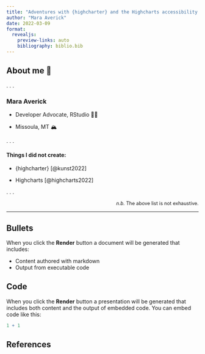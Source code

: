 ```yaml
---
title: "Adventures with {highcharter} and the Highcharts accessibility module"
author: "Mara Averick"
date: 2022-03-09
format: 
  revealjs:
    preview-links: auto
    bibliography: biblio.bib
---
```


## About me 👋

. . .

### Mara Averick

::: incremental
-   Developer Advocate, RStudio 👩‍💻

-   Missoula, MT 🏔️
:::

. . .

#### Things I did not create:

::: incremental
-   {highcharter} [@kunst2022]

-   Highcharts [@highcharts2022]
:::

. . .

::: {style="text-align: right; font-size: 0.9em;"}
*n.b.* The above list is not exhaustive.
:::

---
## Bullets

When you click the **Render** button a document will be generated that includes:

-   Content authored with markdown
-   Output from executable code

## Code

When you click the **Render** button a presentation will be generated that includes both content and the output of embedded code. You can embed code like this:

```r
1 + 1
```

## References
